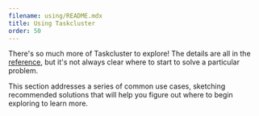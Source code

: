 ```yaml
---
filename: using/README.mdx
title: Using Taskcluster
order: 50
---
```



<div align="right">
<a href="https://github.com/taskcluster/taskcluster/blob/master/ui/docs/manual/using/README.mdx">
  <CodeTagsIcon />
</a>
</div>

There's so much more of Taskcluster to explore! The details are all in the
[reference](/docs/reference), but it's not always clear where to start to solve a
particular problem.

This section addresses a series of common use cases, sketching recommended
solutions that will help you figure out where to begin exploring to learn more.
